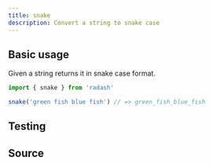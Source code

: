 ```yaml
---
title: snake
description: Convert a string to snake case
---
```



## Basic usage

Given a string returns it in snake case format.

```ts
import { snake } from 'radash'

snake('green fish blue fish') // => green_fish_blue_fish
```

## Testing

<TestingLinkAndPreview module="string" func="snake" />

## Source

<SourceLinkAndPreview module="string" func="snake" />